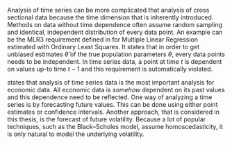 Analysis of time series can be more complicated that analysis of cross sectional data because the time dimension that is inherently introduced.
Methods on data without time dependence often assume random sampling and identical, independent distribution of every data point. An example can be the 
MLR3 requirement defined in \parencite{Wooldridge2020_IntroductoryEconometricsModern} for Multiple Linear Regression estimated with Ordinary Least
Squares. It states that in order to get unbiased estimates $\hat\theta$ of the true population parameters $\theta$, every data points needs to be 
independent. In time series data, a point at time $t$ is dependent on values up-to time $t-1$ and this requirement is automatically violated.

\parencite{HindlsEtAl2018_StatistikaEkonomii} states that analysis of time series data is the most important analysis for economic data. All economic
data is *somehow* dependent on its past values and this dependence need to be reflected. One way of analyzing a time series is by forecasting future
values. This can be done using either point estimates or confidence intervals. Another approach, that is considered in this thesis, is the forecast
of future volatility. Because a lot of popular techniques, such as the Black–Scholes model, assume homoscedasticity, it is only natural to model
the underlying volatility.
